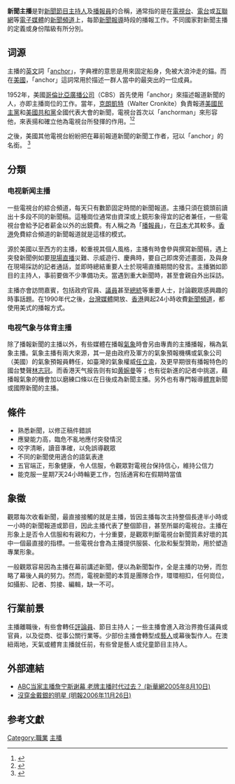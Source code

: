 {{for|[[網路直播|網路直播]]所稱的「主播」|直播主}}
{{multiple issues|
{{original research|time=2018-10-01T18:14:54+00:00}}
{{refimprove|time=2018-10-01T18:14:54+00:00}}
}}

'''新聞主播'''是對[[新聞節目|新聞節目]][[主持人|主持人]]及[[播音員|播報員]]的合稱，通常指的是在[[電視台|電視台]]、[[電台|電台]]或[[互聯網|互聯網]]等[[電子媒體|電子媒體]]的[[新聞頻道|新聞頻道]]上，每節[[新聞報導|新聞報導]]時段的播報工作。不同國家對新聞主播的定義或身份階級有所分別。

== 词源 ==
主播的[[英文|英文]]詞「[[anchor|anchor]]」，字典裡的意思是用來固定船身，免被大浪沖走的錨。而在[[美國|美國]]，「anchor」這詞常用於描述一群人當中的最突出的一位成員。

1952年，美國[[哥倫比亞廣播公司|哥倫比亞廣播公司]]（CBS）首先使用「anchor」來描述報道新聞的人，亦即主播崗位的工作。當年，[[克朗凱特|克朗凱特]]（Walter Cronkite）負責報道[[美國民主黨|美國民主黨]]和[[美國共和黨|美國共和黨]]全國代表大會的新聞，電視台首次以「anchorman」來形容他，來表揚和確立他為電視台所發揮的作用。<ref>{{cite news|last=Zimmer|first=Ben|url=http://www.slate.com/articles/news_and_politics/explainer/2009/07/was_cronkite_really_the_first_anchorman.html|title=Was CronkiteReally the First "Anchorman"? How we came to use the term|date=July 18, 2009|publisher=Slate|accessdate=2015-10-13|archive-date=2018-06-12|archive-url=https://web.archive.org/web/20180612164556/http://www.slate.com/articles/news_and_politics/explainer/2009/07/was_cronkite_really_the_first_anchorman.html|dead-url=no}}</ref><ref>{{cite web|url=http://www.futurity.org/if-cronkite-wasn%E2%80%99t-tv%E2%80%99s-first-anchorman-who-was/|title=If Cronkite wasn’t TV’s first anchorman, who was?|publisher=Futurity|accessdate=October 15, 2012|archive-date=2020-09-14|archive-url=https://web.archive.org/web/20200914113855/http://www.futurity.org/if-cronkite-wasn%E2%80%99t-tv%E2%80%99s-first-anchorman-who-was/|dead-url=no}}</ref>

之後，美國其他電視台紛紛把在幕前報道新聞的新聞工作者，冠以「anchor」的名銜。
<ref>{{cite web|url=http://tanchiayong.blogspot.hk/2012/02/blog-post.html|title=主播，新聞之錨還是花瓶？|publisher=輿有榮言|accessdate=October 13, 2015|archive-date=2017-03-26|archive-url=https://web.archive.org/web/20170326231036/http://tanchiayong.blogspot.hk/2012/02/blog-post.html|dead-url=no}}</ref>

== 分類 ==
=== 电视新闻主播 ===
一些電視台的綜合頻道，每天只有數節固定時間的新聞報道。主播只須在鏡頭前讀出十多段不同的新聞稿。這種崗位通常由資深或上鏡形象得宜的記者兼任，一些電視台會給予記者薪金以外的出鏡費。有人稱之為「[[播報員|播報員]]」，在[[日本|日本]]尤其較多。[[香港|香港]]免費綜合頻道的新聞報道就是這樣的模式。

源於美國以至西方的主播，較重視其個人風格，主播有時會參與撰寫新聞稿，遇上突發新聞例如要[[現場直播|現場直播]]災難、示威遊行、慶典時，要自己即席旁述畫面，及與身在現場採訪的記者通話，並即時總結重要人士於現場直播期間的發言。主播猶如節目的主持人，事前要做不少準備功夫。當遇到重大新聞時，甚至會親自外出採訪。

主播亦會訪問嘉賓，包括政府官員、[[議員|議員]]甚至[[總統|總統]]等重要人士，討論觀眾感興趣的時事話題。在1990年代之後，[[台灣媒體|台灣媒體]]開放、[[香港|香港]]興起24小時收費[[新聞頻道|新聞頻道]]，都使用美式的播報方式。

=== 电视气象与体育主播 ===
除了播報新聞的主播以外，有些媒體在播報[[氣象|氣象]]時會另由專責的主播播報，稱為氣象主播。氣象主播有兩大來源，其一是由政府及軍方的氣象預報機構或氣象公司（美國）的氣象預報員轉任，如臺灣的氣象權威[[任立渝|任立渝]]，及更早期很有播報特色的國台雙聲[[林志冠|林志冠]]。而香港天气报告则有如[[黄婉曼|黄婉曼]]等；也有從新進的記者中挑選，藉播報氣象的機會加以磨練口條以在日後成為新聞主播。另外也有專門報導[[体育运动|體育]]新聞或國際新聞的主播。

== 條件 ==
*熟悉新聞，以修正稿件錯誤
*應變能力高，臨危不亂地應付突發情況
*咬字清晰，讀音準確，以免誤導觀眾
*不同的新聞使用適合的語氣表達
*五官端正，形象健康，令人信服，令觀眾對電視台保持信心，維持公信力
*能克服一星期7天24小時輪更工作，包括通宵和在假期時當值

== 象徵 ==
觀眾每次收看新聞，最直接接觸的就是主播，皆因主播每次主持整個長達半小時或一小時的新聞報道或節目，因此主播代表了整個節目，甚至所屬的電視台。主播在形象上是否令人信服和有親和力，十分重要，是觀眾判斷電視台新聞質素好壞的其中一個最直接的指標。一些電視台會為主播提供服裝、化妝和髮型贊助，用於塑造專業形象。

一般觀眾容易因為主播在幕前講述新聞，便以為新聞製作，全是主播的功勞，而忽略了幕後人員的努力。然而，電視新聞的本質是團隊合作，環環相扣，任何崗位，如攝影、記者、剪接、編輯，缺一不可。

== 行業前景 ==
主播離職後，有些會轉任[[評論員|評論員]]、節目主持人；一些主播會進入政治界擔任議員或官員，以及從商、從事公關行業等。少部份主播會轉型成[[藝人|藝人]]或幕後製作人。在澳紐兩地，天氣或體育主播就任前，有些曾是藝人或兒童節目主持人。

== 外部連結 ==
* [http://news.xinhuanet.com/newmedia/2005-08/10/content_3334134.htm ABC当家主播詹宁斯谢幕 老牌主播时代过去？ (新華網2005年8月10日)] {{Wayback|url=http://news.xinhuanet.com/newmedia/2005-08/10/content_3334134.htm |date=20111014205102 }}
* [http://hk.news.yahoo.com/061125/12/1x3qm.html 沒穿金戴銀的明星 (明報2006年11月26日)] {{Wayback|url=http://hk.news.yahoo.com/061125/12/1x3qm.html |date=20070629121109 }}

==参考文獻==
{{Reflist|2}}

[[Category:職業|Category:職業]]
[[Category:主播|]]